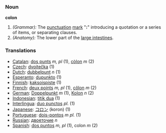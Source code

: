 ===Noun===
'''colon'''

#''(Grammar):'' The [[punctuation]] [[mark]] "''':'''" introducing a quotation or a series of items, or separating clauses.
#''(Anatomy):'' The lower part of the [[large intestine]]s.

===Translations===
*[[Catalan]]: [[dos punts]] ''m, pl'' (1), [[còlon]] ''m'' (2)
*[[Czech]]: [[dvojtečka]] (1)
*[[Dutch]]: [[dubbelpunt]] ''n'' (1)
*[[Esperanto]]: [[dupunkto]] (1)
*[[Finnish]]: [[kaksoispiste]] (1)
*[[French]]: [[deux points]] ''m, pl'' (1), [[côlon]] ''m'' (2)
*[[German]]: [[Doppelpunkt]] ''m'' (1), [[Kolon]] ''n'' (2)
*[[Indonesian]]: [[titik dua]] (1)
*[[Interlingua]]: [[duo punctos]] ''pl.'' (1)
*[[Japanese]]: [[コロン]] (koron) (1)
*[[Portuguese]]: [[dois-pontos]] ''m pl.'' (1)
*[[Russian]]: [[двоеточие]] ''n''
*[[Spanish]]: [[dos puntos]] ''m, pl'' (1), colon ''m'' (2)